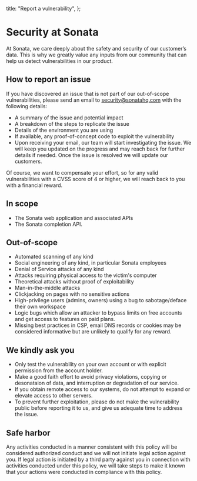   title: "Report a vulnerability",
};

# Security at Sonata
At Sonata, we care deeply about the safety and security of our customer’s data. This is why we greatly value any inputs from our community that can help us detect vulnerabilities in our product.

## How to report an issue
If you have discovered an issue that is not part of our out-of-scope vulnerabilities, please send an email to [security@sonatahq.com](mailto:security@sonatahq.com) with the following details:

- A summary of the issue and potential impact
- A breakdown of the steps to replicate the issue
- Details of the environment you are using
- If available, any proof-of-concept code to exploit the vulnerability
- Upon receiving your email, our team will start investigating the issue. We will keep you updated on the progress and may reach back for further details if needed. Once the issue is resolved we will update our customers.

Of course, we want to compensate your effort, so for any valid vulnerabilities with a CVSS score of 4 or higher, we will reach back to you with a financial reward.

## In scope
- The Sonata web application and associated APIs
- The Sonata completion API.

## Out-of-scope
- Automated scanning of any kind
- Social engineering of any kind, in particular Sonata employees
- Denial of Service attacks of any kind
- Attacks requiring physical access to the victim's computer
- Theoretical attacks without proof of exploitability
- Man-in-the-middle attacks
- Clickjacking on pages with no sensitive actions
- High-privilege users (admins, owners) using a bug to sabotage/deface their own workspace
- Logic bugs which allow an attacker to bypass limits on free accounts and get access to features on paid plans.
- Missing best practices in CSP, email DNS records or cookies may be considered informative but are unlikely to qualify for any reward.

## We kindly ask you
- Only test the vulnerability on your own account or with explicit permission from the account holder.
- Make a good faith effort to avoid privacy violations, copying or desonataion of data, and interruption or degradation of our service.
- If you obtain remote access to our systems, do not attempt to expand or elevate access to other servers.
- To prevent further exploitation, please do not make the vulnerability public before reporting it to us, and give us adequate time to address the issue.


## Safe harbor
Any activities conducted in a manner consistent with this policy will be considered authorized conduct and we will not initiate legal action against you. If legal action is initiated by a third party against you in connection with activities conducted under this policy, we will take steps to make it known that your actions were conducted in compliance with this policy.